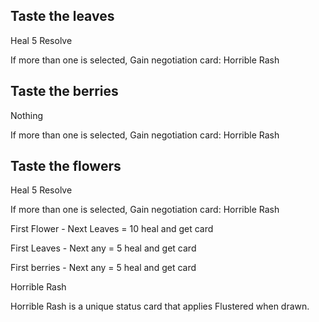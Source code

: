 == Taste the leaves ==
Heal 5 Resolve

If more than one is selected, Gain negotiation card: Horrible Rash
== Taste the berries ==
Nothing  

If more than one is selected, Gain negotiation card: Horrible Rash
== Taste the flowers ==
Heal 5 Resolve 

If more than one is selected, Gain negotiation card: Horrible Rash



First Flower - Next Leaves = 10 heal and get card

First Leaves - Next any = 5 heal and get card

First berries - Next any = 5 heal and get card


Horrible Rash

Horrible Rash is a unique status card that applies Flustered when drawn.